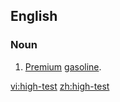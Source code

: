 ==English==
===Noun===
{{en-noun}}

#[[premium|Premium]] [[gasoline]].

[[vi:high-test]]
[[zh:high-test]]
